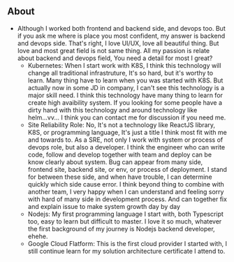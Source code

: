 ## About
- Although I worked both frontend and backend side, and devops too. But if you ask me where is place you most confident, my answer is backend and devops side.
That's right, I love UI/UX, love all beautiful thing. But love and most great field is not same thing.
All my passion is relate about backend and devops field, You need a detail for most I great?
  - Kubernetes:  When I start work with K8S, I think this technology will change all traditional infrastruture, It's so hard, but it's worthy to learn.
Many thing have to learn when you was started with K8S. But actually now in some JD in company, I can't see this technology is a major skill need. I think this technology
have many thing to learn for create high avaibility system. If you looking for some people have a dirty hand with this technology and around technology like helm...vv... I think you can contact me for discussion if you need me.
  - Site Reliability Role: No, It's not a technology like ReactJS library, K8S, or programming language, It's just a title I think most fit with me and towards to. As a SRE, not only I work with system or process of devops role, but also a developer.
I think the engineer who can write code, follow and develop together with team and deploy can be know clearly about system.
Bug can appear from many side, frontend site, backend site, or env, or process of deployment. I stand for between these side, and when have trouble, I can determine quickly which side cause error.
I think beyond thing to combine with another team, I very happy when I can understand and feeling sorry with hard of many side in development process. And can together fix and explain issue to make system growth day by day
  - Nodejs: My first programming language I start with, both Typescript too, easy to learn but difficult to master. I love it so much, whatever the first background of my journey is Nodejs backend developer, ehehe.
  - Google Cloud Flatform: This is the first cloud provider I started with, I still continue learn for my solution architecture certificate I attend to.